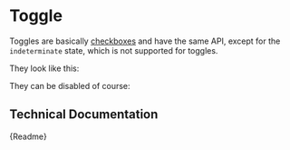 

<Meta title="Components/Toggle" component={CmToggle} />

# Toggle

Toggles are basically [checkboxes](/?path=/docs/components-checkbox--page) and have the same API, except for the `indeterminate` state, which is not supported for toggles.

They look like this:

<Canvas>
	<CmToggle label="Check me!"></CmToggle>
	<CmToggle label="Uncheck me!" checked></CmToggle>
</Canvas>

They can be disabled of course:

<Canvas>
	<CmToggle label="Check me!" disabled></CmToggle>
	<CmToggle label="Uncheck me!" checked disabled></CmToggle>
</Canvas>

## Technical Documentation

<Description>{Readme}</Description>
